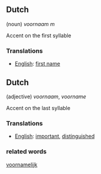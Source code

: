 ==Dutch==

(noun) ''voornaam'' ''m''

Accent on the first syllable

===Translations===
*[[English]]: [[first name]]

==Dutch==
(adjective) ''voornaam'', ''voorname''

Accent on the last syllable

===Translations===

*[[English]]: [[important]], [[distinguished]]

===related words===

[[voornamelijk]]